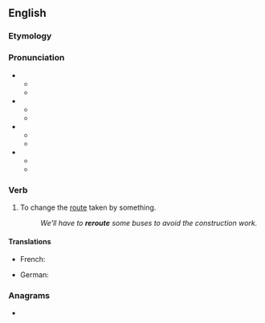 ==English==

===Etymology===
{{prefix|en|re|route}}

===Pronunciation===
* {{a|UK|Ireland}}
** {{IPA|en|/ɹiːˈɹuːt/}}
** {{rhymes|en|uːt}}
* {{a|GA}}
** {{IPA|en|/ɹiːˈɹuːt/|/ɹiːˈɹaʊt/}}
** {{rhymes|en|uːt|aʊt}}
* {{a|Australia}}
** {{IPA|en|/ɹiːˈɹʉːt/}}
** {{rhymes|en|uːt}}
* {{a|Canada}}
** {{IPA|en|/ɹiːˈɹut/}}
** {{rhymes|en|ut}}

===Verb===
{{en-verb|pres_ptc2=rerouteing}}

# To change the [[route]] taken by something.
#: ''We'll have to '''reroute''' some buses to avoid the construction work.''

====Translations====
{{trans-top|to change the route taken by something}}
* French: {{t+|fr|recircuiter}}
{{trans-mid}}
* German: {{t+|de|umleiten}}
{{trans-bottom}}

===Anagrams===
* {{anagrams|en|a=eeorrtu|uretero-}}